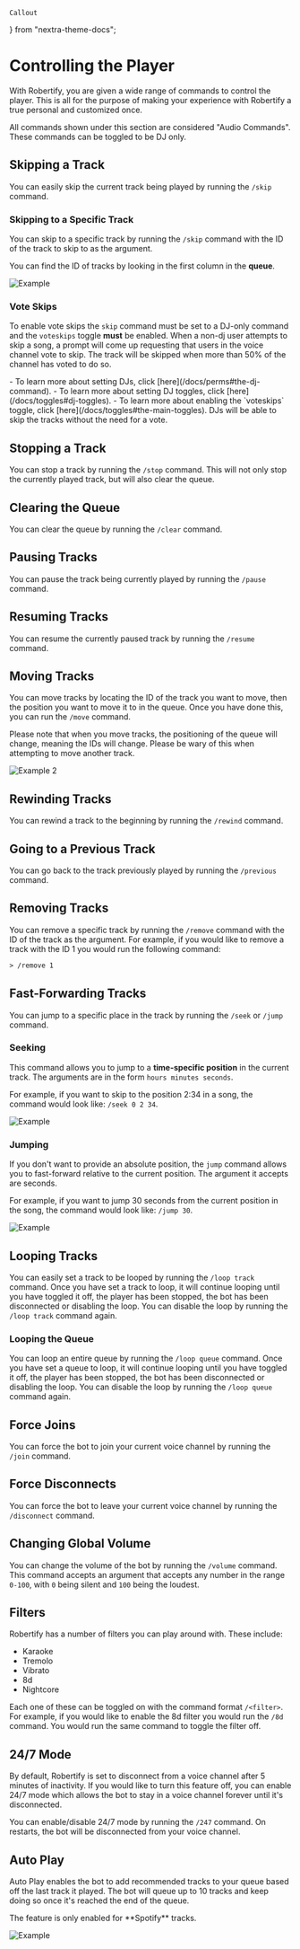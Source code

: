     Callout
} from "nextra-theme-docs";

# Controlling the Player

With Robertify, you are given a wide range of commands to control the player. This is all for the purpose of making your experience with Robertify a true personal and customized once.

<Callout type='info'>
    All commands shown under this section are considered "Audio Commands". These commands can be toggled to be DJ only.
</Callout>

## Skipping a Track

You can easily skip the current track being played by running the `/skip` command.

### Skipping to a Specific Track

You can skip to a specific track by running the `/skip` command with the ID of the track to skip to as the argument.

<Callout type='info'>
    You can find the ID of tracks by looking in the first column in the <b>queue</b>.
</Callout>

![Example](https://i.imgur.com/zOObz9l.gif)

### Vote Skips

To enable vote skips the `skip` command must be set to a DJ-only command and the `voteskips` toggle **must** be enabled.
When a non-dj user attempts to skip a song, a prompt will come up requesting that users in the voice channel vote to skip.
The track will be skipped when more than 50% of the channel has voted to do so.

<Callout type='info'>
    - To learn more about setting DJs, click [here](/docs/perms#the-dj-command).
    - To learn more about setting DJ toggles, click [here](/docs/toggles#dj-toggles).
    - To learn more about enabling the `voteskips` toggle, click [here](/docs/toggles#the-main-toggles).
</Callout>
<Callout type='info'>
    DJs will be able to skip the tracks without the need for a vote.
</Callout>

## Stopping a Track

You can stop a track by running the `/stop` command. This will not only stop the currently played track, but will also clear the queue.

## Clearing the Queue

You can clear the queue by running the `/clear` command.

## Pausing Tracks

You can pause the track being currently played by running the `/pause` command.

## Resuming Tracks

You can resume the currently paused track by running the `/resume` command.

## Moving Tracks

You can move tracks by locating the ID of the track you want to move, then the position you want to move it to in the queue. Once you have done this, you can run the `/move` command.

<Callout type='warning'>
    Please note that when you move tracks, the positioning of the queue will change, meaning the IDs will change. Please be wary of this when attempting to move another track.
</Callout>

![Example 2](https://i.imgur.com/HELcTZT.gif)

## Rewinding Tracks

You can rewind a track to the beginning by running the `/rewind` command.

## Going to a Previous Track

You can go back to the track previously played by running the `/previous` command.

## Removing Tracks

You can remove a specific track by running the `/remove` command with the ID of the track as the argument.
For example, if you would like to remove a track with the ID 1 you would run the following command:

```txt
> /remove 1
```

## Fast-Forwarding Tracks

You can jump to a specific place in the track by running the `/seek` or `/jump` command.

### Seeking

This command allows you to jump to a <b>time-specific position</b> in the current track. The arguments are in the form `hours minutes seconds`.

For example, if you want to skip to the position 2:34 in a song, the command would look like: `/seek 0 2 34`.

![Example](https://i.imgur.com/eDcF6BK.gif)

### Jumping

If you don't want to provide an absolute position, the `jump` command allows you to fast-forward relative to the current position. The argument it accepts are seconds.

For example, if you want to jump 30 seconds from the current position in the song, the command would look like: `/jump 30`.

![Example](https://i.imgur.com/CZKxnMe.gif)

## Looping Tracks

You can easily set a track to be looped by running the `/loop track` command. Once you have set a track to loop, it will continue looping until you have toggled it off, the player has been stopped, the bot has been disconnected or disabling the loop.
You can disable the loop by running the `/loop track` command again.

### Looping the Queue

You can loop an entire queue by running the `/loop queue` command. Once you have set a queue to loop, it will continue looping until you have toggled it off, the player has been stopped, the bot has been disconnected or disabling the loop.
You can disable the loop by running the `/loop queue` command again.

## Force Joins

You can force the bot to join your current voice channel by running the `/join` command.

## Force Disconnects

You can force the bot to leave your current voice channel by running the `/disconnect` command.

## Changing Global Volume

You can change the volume of the bot by running the `/volume` command. This command accepts an argument that accepts any number in the range `0-100`, with `0` being silent and `100` being the loudest.

## Filters

Robertify has a number of filters you can play around with. These include:
- Karaoke
- Tremolo
- Vibrato
- 8d
- Nightcore

Each one of these can be toggled on with the command format `/<filter>`.
For example, if you would like to enable the 8d filter you would run the `/8d` command. You would run the same command to toggle the filter off.

## 24/7 Mode

By default, Robertify is set to disconnect from a voice channel after 5 minutes of inactivity. If you would like to turn this feature off, you can enable 24/7 mode which allows the bot to stay in a voice channel forever until it's disconnected.

You can enable/disable 24/7 mode by running the `/247` command.
<Callout type='warning'>
    On restarts, the bot will be disconnected from your voice channel.
</Callout>

## Auto Play

Auto Play enables the bot to add recommended tracks to your queue based off the last track it played. The bot will queue up to 10 tracks and keep doing so once it's reached the end of the queue.

<Callout type='info'>
    The feature is only enabled for **Spotify** tracks.
</Callout>

![Example](https://i.imgur.com/dvoIGj2.gif)
